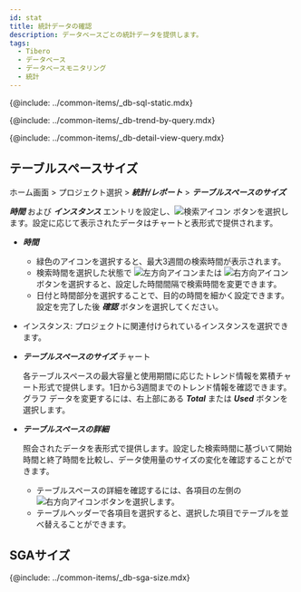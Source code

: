 ```yaml
---
id: stat
title: 統計データの確認
description: データベースごとの統計データを提供します。
tags:
  - Tibero
  - データベース
  - データベースモニタリング
  - 統計
---
```



{@include: ../common-items/_db-sql-static.mdx}

{@include: ../common-items/_db-trend-by-query.mdx}  

{@include: ../common-items/_db-detail-view-query.mdx} 

<!-- mysql, mariadb 지원 -->

<!-- {@include: ../common-items/_db-database-size.mdx} -->

<!-- oracle, tibero -->

<!-- {@include: ../common-items/_db-tablespace-size.mdx}-->

## テーブルスペースサイズ

ホーム画面 > プロジェクト選択 > **_統計/レポート_** > **_テーブルスペースのサイズ_**

<ImgLang img="tibero-tablespace-size.png" desc="テーブルスペースサイズ" />

**_時間_** および **_インスタンス_** エントリを設定し、![検索アイコン](/img/ico-btn-search.png) ボタンを選択します。設定に応じて表示されたデータはチャートと表形式で提供されます。

- **_時間_**
  - 緑色のアイコンを選択すると、最大3週間の検索時間が表示されます。 
  - 検索時間を選択した状態で ![左方向アイコン](/img/left-arrow.svg)または ![右方向アイコン](/img/right-arrow.svg)ボタンを選択すると、設定した時間間隔で検索時間を変更できます。
  - 日付と時間部分を選択することで、目的の時間を細かく設定できます。 設定を完了した後 **_確認_** ボタンを選択してください。

- インスタンス: プロジェクトに関連付けられているインスタンスを選択できます。

- **_テーブルスペースのサイズ_** チャート

  各テーブルスペースの最大容量と使用期間に応じたトレンド情報を累積チャート形式で提供します。1日から3週間までのトレンド情報を確認できます。グラフ データを変更するには、右上部にある **_Total_** または **_Used_** ボタンを選択します。

- **_テーブルスペースの詳細_**

  照会されたデータを表形式で提供します。設定した検索時間に基づいて開始時間と終了時間を比較し、データ使用量のサイズの変化を確認することができます。 

  - テーブルスペースの詳細を確認するには、各項目の左側の![右方向アイコン](/img/right-arrow.svg)ボタンを選択します。
  - テーブルヘッダーで各項目を選択すると、選択した項目でテーブルを並べ替えることができます。

## SGAサイズ

{@include: ../common-items/_db-sga-size.mdx}
